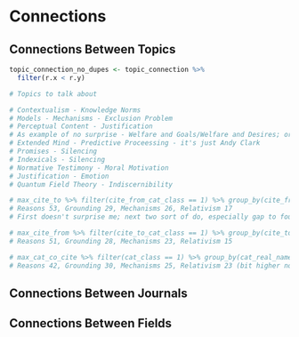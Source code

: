 # Connections

## Connections Between Topics

```r
topic_connection_no_dupes <- topic_connection %>% 
  filter(r.x < r.y)

# Topics to talk about

# Contextualism - Knowledge Norms
# Models - Mechanisms - Exclusion Problem
# Perceptual Content - Justification
# As example of no surprise - Welfare and Goals/Welfare and Desires; or Self-Defence; Just-War
# Extended Mind - Predictive Proceessing - it's just Andy Clark
# Promises - Silencing
# Indexicals - Silencing
# Normative Testimony - Moral Motivation
# Justification - Emotion
# Quantum Field Theory - Indiscernibility

# max_cite_to %>% filter(cite_from_cat_class == 1) %>% group_by(cite_from_cat_real_name) %>% tally()
# Reasons 53, Grounding 29, Mechanisms 26, Relativism 17
# First doesn't surprise me; next two sort of do, especially gap to fourth

# max_cite_from %>% filter(cite_to_cat_class == 1) %>% group_by(cite_to_cat_real_name) %>% tally()
# Reasons 51, Grounding 28, Mechanisms 23, Relativism 15

# max_cat_co_cite %>% filter(cat_class == 1) %>% group_by(cat_real_name) %>% tally()
# Reasons 42, Grounding 30, Mechanisms 25, Relativism 23 (bit higher now)
```

## Connections Between Journals

## Connections Between Fields
